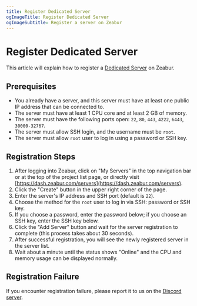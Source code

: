 ```yaml
---
title: Register Dedicated Server
ogImageTitle: Register Dedicated Server
ogImageSubtitle: Register a server on Zeabur
---
```


# Register Dedicated Server

This article will explain how to register a [Dedicated Server](../dedicated-server) on Zeabur.

## Prerequisites

- You already have a server, and this server must have at least one public IP address that can be connected to.
- The server must have at least 1 CPU core and at least 2 GB of memory.
- The server must have the following ports open: `22`, `80`, `443`, `4222`, `6443`, `30000-32767`.
- The server must allow SSH login, and the username must be `root`.
- The server must allow `root` user to log in using a password or SSH key.

## Registration Steps

1. After logging into Zeabur, click on "My Servers" in the top navigation bar or at the top of the project list page, or directly visit [https://dash.zeabur.com/servers](https://dash.zeabur.com/servers).
2. Click the "Create" button in the upper right corner of the page.
3. Enter the server's IP address and SSH port (default is `22`).
4. Choose the method for the `root` user to log in via SSH: password or SSH key.
5. If you choose a password, enter the password below; if you choose an SSH key, enter the SSH key below.
6. Click the "Add Server" button and wait for the server registration to complete (this process takes about 30 seconds).
7. After successful registration, you will see the newly registered server in the server list.
8. Wait about a minute until the status shows "Online" and the CPU and memory usage can be displayed normally.

## Registration Failure

If you encounter registration failure, please report it to us on the [Discord server](https://zeabur.com/dc).